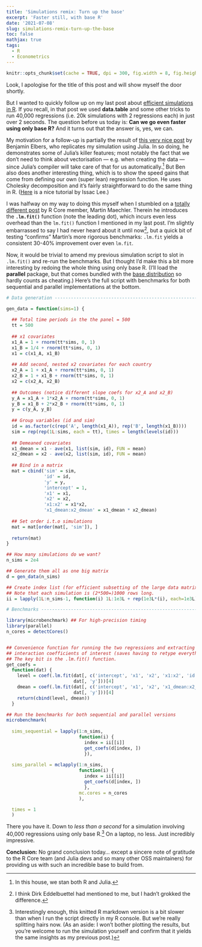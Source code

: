 ```yaml
---
title: 'Simulations remix: Turn up the base'
excerpt: 'Faster still, with base R'
date: '2021-07-08'
slug: simulations-remix-turn-up-the-base
toc: false
mathjax: true
tags:
  - R
  - Econometrics
---
```


```r
knitr::opts_chunk$set(cache = TRUE, dpi = 300, fig.width = 8, fig.height = 5)
```

Look, I apologise for the title of this post and will show myself the door shortly.

But I wanted to quickly follow up on my last post about [efficient simulations in R]({{ site.url }}/efficient-simulations-in-r). If you recall, in that post we used **data.table** and some other tricks to run 40,000 regressions (i.e. 20k simulations with 2 regressions each) in just over 2 seconds. The question before us today is: **Can we go even faster using only base R?** And it turns out that the answer is, yes, we can.

My motivation for a follow-up is partially the result of [this very nice post](https://elbersb.com/public/posts/interaction_simulation/) by Benjamin Elbers, who replicates my simulation using Julia. In so doing, he demonstrates some of Julia's killer features; most notably the fact that we don't need to think about vectorisation --- e.g. when creating the data --- since Julia's compiler will take care of that for us automatically.[^1] But Ben also does another interesting thing, which is to show the speed gains that come from defining our own (super lean) regression function. He uses Cholesky decomposition and it's fairly straightforward to do the same thing in R. ([Here](https://www.theissaclee.com/post/linearqrandchol/) is a nice tutorial by Issac Lee.) 

I was halfway on my way to doing this myself when I stumbled on a [totally different post](https://rpubs.com/maechler/fast_lm) by R Core member, Martin Maechler. Therein he introduces the **`.lm.fit()`** function (note the leading dot), which incurs even less overhead than the `lm.fit()` function I mentioned in my last post. I'm slightly embarrassed to say I had never heard about it until now[^2], but a quick bit of testing "confirms" Martin's more rigorous benchmarks: `.lm.fit` yields a consistent 30-40% improvement over even `lm.fit`.

Now, it would be trivial to amend my previous simulation script to slot in `.lm.fit()` and re-run the benchmarks. But I thought I'd make this a bit more interesting by redoing the whole thing using only base R. (I'll load the **parallel** package, but that comes bundled with the [base distribution](https://stackoverflow.com/a/9705725/4115816) so hardly counts as cheating.) Here's the full script with benchmarks for both sequential and parallel implementations at the bottom.

```r
# Data generation ---------------------------------------------------------

gen_data = function(sims=1) {
  
  ## Total time periods in the the panel = 500
  tt = 500
  
  ## x1 covariates
  x1_A = 1 + rnorm(tt*sims, 0, 1)
  x1_B = 1/4 + rnorm(tt*sims, 0, 1)
  x1 = c(x1_A, x1_B)
  
  ## Add second, nested x2 covariates for each country
  x2_A = 1 + x1_A + rnorm(tt*sims, 0, 1)
  x2_B = 1 + x1_B + rnorm(tt*sims, 0, 1)
  x2 = c(x2_A, x2_B)
  
  ## Outcomes (notice different slope coefs for x2_A and x2_B)
  y_A = x1_A + 1*x2_A + rnorm(tt*sims, 0, 1)
  y_B = x1_B + 2*x2_B + rnorm(tt*sims, 0, 1)
  y = c(y_A, y_B)
  
  ## Group variables (id and sim)
  id = as.factor(c(rep('A', length(x1_A)), rep('B', length(x1_B))))
  sim = rep(rep(1L:sims, each = tt), times = length(levels(id)))
  
  ## Demeaned covariates
  x1_dmean = x1 - ave(x1, list(sim, id), FUN = mean)
  x2_dmean = x2 - ave(x2, list(sim, id), FUN = mean)
  
  ## Bind in a matrix
  mat = cbind('sim' = sim, 
              'id' = id,
              'y' = y,
              'intercept' = 1, 
              'x1' = x1, 
              'x2' = x2, 
              'x1:x2' = x1*x2, 
              'x1_dmean:x2_dmean' = x1_dmean * x2_dmean)
  
  ## Set order i.t.o simulations
  mat = mat[order(mat[, 'sim']), ]
  
  return(mat)
}

## How many simulations do we want?
n_sims = 2e4

## Generate them all as one big matrix
d = gen_data(n_sims)

## Create index list (for efficient subsetting of the large data matrix)
## Note that each simulation is (2*500=)1000 rows long.
ii = lapply(1L:n_sims-1, function(i) 1L:1e3L + rep(1e3L*(i), each=1e3L))

# Benchmarks --------------------------------------------------------------

library(microbenchmark) ## For high-precision timing
library(parallel)
n_cores = detectCores()


## Convenience function for running the two regressions and extracting the 
## interaction coefficients of interest (saves having to retype everything).
## The key bit is the .lm.fit() function.
get_coefs = 
  function(dat) {
    level = coef(.lm.fit(dat[, c('intercept', 'x1', 'x2', 'x1:x2', 'id')], 
                         dat[, 'y']))[4]
    dmean = coef(.lm.fit(dat[, c('intercept', 'x1', 'x2', 'x1_dmean:x2_dmean', 'id')], 
                         dat[, 'y']))[4]
    return(cbind(level, dmean))
  }

## Run the benchmarks for both sequential and parallel versions
microbenchmark(
  
  sims_sequential = lapply(1:n_sims, 
                           function(i) {
                             index = ii[[i]]
                             get_coefs(d[index, ])
                             }),
  
  sims_parallel = mclapply(1:n_sims, 
                           function(i) {
                             index = ii[[i]]
                             get_coefs(d[index, ])
                             }, 
                           mc.cores = n_cores
                           ),

  times = 1
  )
```

There you have it. Down to _less than a second_ for a simulation involving 40,000 regressions using only base R.[^3] On a laptop, no less. Just incredibly impressive. 

**Conclusion:** No grand conclusion today... except a sincere note of gratitude to the R Core team (and Julia devs and so many other OSS maintainers) for providing us with such an incredible base to build from. 

[^1]: In this house, we stan both R and Julia.

[^2]: I think Dirk Eddelbuettel had mentioned to me, but I hadn't grokked the difference.

[^3]: Interestingly enough, this knitted R markdown version is a bit slower than when I run the script directly in my R console. But we're really splitting hairs now. (As an aside: I won't bother plotting the results, but you're welcome to run the simulation yourself and confirm that it yields the same insights as my previous post.)